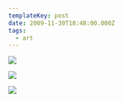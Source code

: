 ```yaml
---
templateKey: post
date: 2009-11-30T18:48:00.000Z
tags:
  - art
---
```

![](../../assets/art/20091130-portfolio-1.jpg)

![](../../assets/art/20091130-portfolio-2.jpg)

![](../../assets/art/20091130-portfolio-3.jpg)